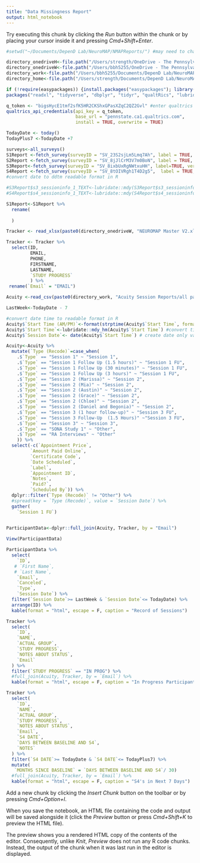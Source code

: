 ```yaml
---
title: "Data Missingness Report"
output: html_notebook
---
```


Try executing this chunk by clicking the *Run* button within the chunk or by placing your cursor inside it and pressing *Cmd+Shift+Enter*. 

```r
#setwd("~/Documents/DepenD Lab/NeuroMAP/NMAPReports/") #may need to change for each person running report

directory_onedriveH<-file.path("/Users/strength/OneDrive - The Pennsylvania State University/") #set personal directory
directory_onedriveW<-file.path("/Users/bbh5255/OneDrive - The Pennsylvania State University/") #set personal directory
directory_work<-file.path("/Users/bbh5255/Documents/DepenD Lab/NeuroMAP/NMAPReports/") #set directory
directory_home<-file.path("/Users/strength/Documents/DepenD Lab/NeuroMAP/NMAPReports/") #set directory

if (!require(easypackages)) {install.packages("easypackages"); library(easypackages) }
packages("readxl", "tidyverse", "dbplyr", "tidyr", "qualtRics", "lubridate", "dataCompareR", "kableExtra")

q_token <- "bigsHycE1tmf2sfK5HR2CKShxGPasXZqC2QZ2Gvl" #enter qualtrics API Token
qualtrics_api_credentials(api_key = q_token, 
                          base_url = "pennstate.ca1.qualtrics.com",
                          install = TRUE, overwrite = TRUE)

TodayDate <- today()
TodayPlus7 <-TodayDate +7

```


```r
surveys<-all_surveys()
S1Report <-fetch_survey(surveyID = "SV_23S2sjLm5Lmq7Ah", label = TRUE, verbose = TRUE, convert = FALSE, force_request = TRUE)
S2Report <-fetch_survey(surveyID = "SV_8jJlCrM3V7m0BoN", label = TRUE, verbose = TRUE, convert = FALSE, force_request = TRUE)
S3Report<-fetch_survey(surveyID = "SV_8ixbUxRgNWtxuHH", label=TRUE, verbose = TRUE, convert = FALSE, force_request = TRUE)
S4Report <-fetch_survey(surveyID = "SV_8tOIVRgh1T4D2g5",  label = TRUE, verbose = TRUE, convert = FALSE, force_request = TRUE) 
#convert date to ddtm readable format in R

#S3Report$s3_sessioninfo_1_TEXT<-lubridate::mdy(S3Report$s3_sessioninfo_1_TEXT)
#S4Report$s4_sessioninfo_1_TEXT<-lubridate::mdy(S4Report$s4_sessioninfo_1_TEXT)

```

```r
S1Report<-S1Report %>%
  rename(
    
  )

```

```r
Tracker <- read_xlsx(paste0(directory_onedriveW, "NEUROMAP Master V2.xlsx"), sheet = "Tracker")

Tracker <- Tracker %>%
  select(ID,
         EMAIL,
         PHONE,
         FIRSTNAME,
         LASTNAME,
         `STUDY PROGRESS`
         ) %>%
 rename(`Email` = "EMAIL") 

```

```r
Acuity <-read_csv(paste0(directory_work, "Acuity Session Reports/all participant_acuity_feb20th.csv")) #read in Acuity Acuity info

LastWeek<-TodayDate - 7

#convert date time to readable format in R
Acuity$`Start Time (AM/PM)`<-format(strptime(Acuity$`Start Time`, format= '%m/%d/%y %H:%M'), "'%m/%d/%y '%I:%M:%S %p'") #convert time to am/pm from 24 hour clock
Acuity$`Start Time`<-lubridate::mdy_hm(Acuity$`Start Time`) #convert time to R friendly format
Acuity$`Session Date`<- date(Acuity$`Start Time`) # create date only variable for searching purposes

Acuity<-Acuity %>%
  mutate(`Type (Recode)`=case_when(
    .$`Type` == "Session 1" ~ "Session 1",
    .$`Type` == "Session 1 Follow Up (1.5 hours)" ~ "Session 1 FU",
    .$`Type` == "Session 1 Follow Up (30 minutes)" ~ "Session 1 FU",
    .$`Type` == "Session 1 Follow Up (3 hours)" ~ "Session 1 FU",
    .$`Type` == "Session 2 (Marissa)" ~ "Session 2",
    .$`Type` == "Session 2 (Mia)" ~ "Session 2",
    .$`Type` == "Session 2 (Austin)" ~ "Session 2",
    .$`Type` == "Session 2 (Grace)" ~ "Session 2",
    .$`Type` == "Session 2 (Chloe)" ~ "Session 2",
    .$`Type` == "Session 2 (Daniel and Begonia)" ~ "Session 2",
    .$`Type` == "Session 3 (1 hour follow-up)" ~ "Session 3 FU",
    .$`Type` == "Session 3 Follow-Up  (1.5 Hours)" ~"Session 3 FU",
    .$`Type` == "Session 3" ~ "Session 3",
    .$`Type` == "SONA Study 1" ~ "Other",
    .$`Type` == "RA Interviews" ~ "Other"
    )) %>%
  select(-c(`Appointment Price`,
         `Amount Paid Online`,
         `Certificate Code`,
         `Date Scheduled`,
         `Label`,
         `Appointment ID`,
         `Notes`,
         `Paid?`,
         `Scheduled By`)) %>%
  dplyr::filter(`Type (Recode)` != "Other") %>%
  #spread(key = `Type (Recode)`, value = `Session Date`) %>%
  gather(
    `Session 1 FU`)
  

ParticipantData<-dplyr::full_join(Acuity, Tracker, by = "Email")

View(ParticipantData)
```



```r

ParticipantData %>% 
  select(
    `ID`,
   # `First Name`,
   # `Last Name`,
    `Email`,
    `Canceled`,
    `Type`,
    `Session Date`) %>%
  filter(`Session Date`>= LastWeek & `Session Date`<= TodayDate) %>%
  arrange(ID) %>%
  kable(format = "html", escape = F, caption = "Record of Sessions")

```


```r
Tracker %>%
  select(
    `ID`,
    `NAME`,
    `ACTUAL GROUP`,
    `STUDY PROGRESS`,
    `NOTES ABOUT STATUS`,
    `Email`
  ) %>%
  filter(`STUDY PROGRESS` == "IN PROG") %>%
  #full_join(Acuity, Tracker, by = `Email`) %>%
  kable(format = "html", escape = F, caption = "In Progress Participants")

```



```r

Tracker %>%
  select(
    `ID`,
    `NAME`,
    `ACTUAL GROUP`,
    `STUDY PROGRESS`,
    `NOTES ABOUT STATUS`,
    `Email`,
    `S4 DATE`,
    `DAYS BETWEEN BASELINE AND S4`,
    `NOTES`
  ) %>%
  filter(`S4 DATE`>= TodayDate & `S4 DATE`<= TodayPlus7) %>%
  mutate(
   `MONTHS SINCE BASELINE` = `DAYS BETWEEN BASELINE AND S4`/ 30)
  #full_join(Acuity, Tracker, by = `Email`) %>%
  kable(format = "html", escape = F, caption = "S4's in Next 7 Days")
```


Add a new chunk by clicking the *Insert Chunk* button on the toolbar or by pressing *Cmd+Option+I*.

When you save the notebook, an HTML file containing the code and output will be saved alongside it (click the *Preview* button or press *Cmd+Shift+K* to preview the HTML file). 

The preview shows you a rendered HTML copy of the contents of the editor. Consequently, unlike *Knit*, *Preview* does not run any R code chunks. Instead, the output of the chunk when it was last run in the editor is displayed.

